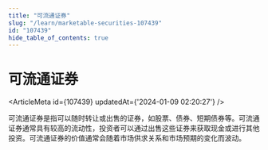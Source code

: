 ```yaml
---
title: "可流通证券"
slug: "/learn/marketable-securities-107439"
id: "107439"
hide_table_of_contents: true
---
```



# 可流通证券

<ArticleMeta id={107439} updatedAt={'2024-01-09 02:20:27'} />
<div className='border-solid border-b border-t-0 my-4 border-[var(--ifm-color-gray-300)]' />

可流通证券是指可以随时转让或出售的证券，如股票、债券、短期债券等。可流通证券通常具有较高的流动性，投资者可以通过出售这些证券来获取现金或进行其他投资。可流通证券的价值通常会随着市场供求关系和市场预期的变化而波动。
